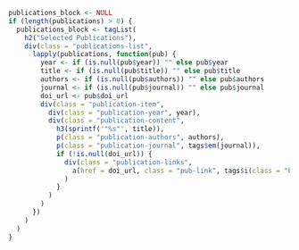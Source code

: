 ```r
publications_block <- NULL
if (length(publications) > 0) {
  publications_block <- tagList(
    h2("Selected Publications"),
    div(class = "publications-list",
      lapply(publications, function(pub) {
        year <- if (is.null(pub$year)) "" else pub$year
        title <- if (is.null(pub$title)) "" else pub$title
        authors <- if (is.null(pub$authors)) "" else pub$authors
        journal <- if (is.null(pub$journal)) "" else pub$journal
        doi_url <- pub$doi_url
        div(class = "publication-item",
          div(class = "publication-year", year),
          div(class = "publication-content",
            h3(sprintf('"%s"', title)),
            p(class = "publication-authors", authors),
            p(class = "publication-journal", tags$em(journal)),
            if (!is.null(doi_url)) {
              div(class = "publication-links",
                a(href = doi_url, class = "pub-link", tags$i(class = "bi bi-box-arrow-up-right"), " DOI")
              )
            }
          )
        )
      })
    )
  )
}
```